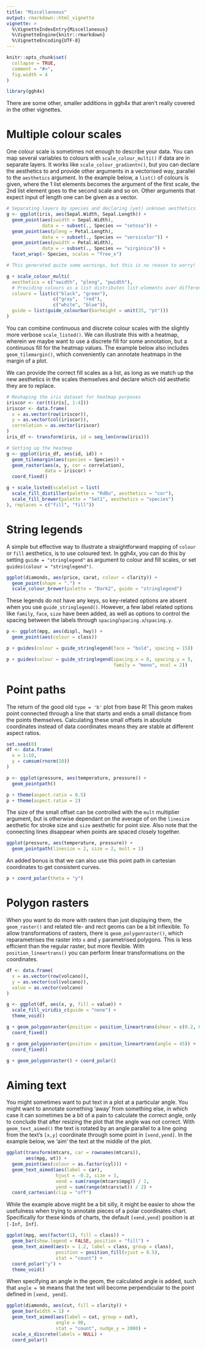 ```yaml
---
title: "Miscellaneous"
output: rmarkdown::html_vignette
vignette: >
  %\VignetteIndexEntry{Miscellaneous}
  %\VignetteEngine{knitr::rmarkdown}
  %\VignetteEncoding{UTF-8}
---
```


```r
knitr::opts_chunk$set(
  collapse = TRUE,
  comment = "#>",
  fig.width = 4
)
```

```r
library(ggh4x)
```

There are some other, smaller additions in ggh4x that aren't really covered in the other vignettes.

# Multiple colour scales

One colour scale is sometimes not enough to describe your data. You can map several variables to colours with `scale_colour_multi()` if data are in separate layers. It works like `scale_colour_gradientn()`, but you can declare the aesthetics to and provide other arguments in a vectorised way, parallel to the `aesthetics` argument. In the example below, a `list()` of colours is given, where the 1 list elements becomes the argument of the first scale, the 2nd list element goes to the second scale and so on. Other arguments that expect input of length one can be given as a vector.

```r
# Separating layers by species and declaring (yet) unknown aesthetics
g <- ggplot(iris, aes(Sepal.Width, Sepal.Length)) +
  geom_point(aes(swidth = Sepal.Width),
             data = ~ subset(., Species == "setosa")) +
  geom_point(aes(pleng = Petal.Length),
             data = ~ subset(., Species == "versicolor")) +
  geom_point(aes(pwidth = Petal.Width),
             data = ~ subset(., Species == "virginica")) +
  facet_wrap(~ Species, scales = "free_x")

# This generated quite some warnings, but this is no reason to worry!

g + scale_colour_multi(
  aesthetics = c("swidth", "pleng", "pwidth"),
  # Providing colours as a list distributes list-elements over different scales
  colours = list(c("black", "green"),
                 c("gray",  "red"),
                 c("white", "blue")),
  guide = list(guide_colourbar(barheight = unit(35, "pt")))
)
```

You can combine continuous and discrete colour scales with the slightly more verbose `scale_listed()`. We can illustrate this with a heatmap, wherein we maybe want to use a discrete fill for some annotation, but a continuous fill for the heatmap values. The example below also includes `geom_tilemargin()`, which conveniently can annotate heatmaps in the margin of a plot. 

We can provide the correct fill scales as a list, as long as we match up the new aesthetics in the scales themselves and declare which old aesthetic they are to replace. 

```r
# Reshaping the iris dataset for heatmap purposes
iriscor <- cor(t(iris[, 1:4]))
iriscor <- data.frame(
  x = as.vector(row(iriscor)),
  y = as.vector(col(iriscor)),
  correlation = as.vector(iriscor)
)
iris_df <- transform(iris, id = seq_len(nrow(iris)))

# Setting up the heatmap
g <- ggplot(iris_df, aes(id, id)) +
  geom_tilemargin(aes(species = Species)) +
  geom_raster(aes(x, y, cor = correlation),
              data = iriscor) +
  coord_fixed()

g + scale_listed(scalelist = list(
  scale_fill_distiller(palette = "RdBu", aesthetics = "cor"),
  scale_fill_brewer(palette = "Set1", aesthetics = "species")
), replaces = c("fill", "fill"))
```

# String legends

A simple but effective way to illustrate a straightforward mapping of `colour` or `fill` aesthetics, is to use coloured text. In ggh4x, you can do this by setting `guide = "stringlegend"` as argument to colour and fill scales, or set `guides(colour = "stringlegend")`.

```r
ggplot(diamonds, aes(price, carat, colour = clarity)) +
  geom_point(shape = ".") +
  scale_colour_brewer(palette = "Dark2", guide = "stringlegend")
```

These legends do not have any keys, so key-related options are absent when you use `guide_stringlegend()`. However, a few label related options like `family`, `face`, `size` have been added, as well as options to control the spacing between the labels through `spacing`/`spacing.x`/`spacing.y`. 

```r
p <- ggplot(mpg, aes(displ, hwy)) +
  geom_point(aes(colour = class))

p + guides(colour = guide_stringlegend(face = "bold", spacing = 15))

p + guides(colour = guide_stringlegend(spacing.x = 0, spacing.y = 5,
                                       family = "mono", ncol = 2))
```

# Point paths

The return of the good old `type = 'b'` plot from base R! This geom makes point connected through a line that starts and ends a small distance from the points themselves. Calculating these small offsets in absolute coordinates instead of data coordinates means they are stable at different aspect ratios.

```r
set.seed(0)
df <- data.frame(
  x = 1:10,
  y = cumsum(rnorm(10))
)

p <- ggplot(pressure, aes(temperature, pressure)) +
  geom_pointpath()

p + theme(aspect.ratio = 0.5)
p + theme(aspect.ratio = 2)
```

The size of the small offset can be controlled with the `mult` multiplier argument, but is otherwise dependant on the average of on the `linesize` aesthetic for stroke size and `size` aesthetic for point size. Also note that the connecting lines disappear when points are spaced closely together.

```r
ggplot(pressure, aes(temperature, pressure)) +
  geom_pointpath(linesize = 2, size = 2, mult = 1)
```

An added bonus is that we can also use this point path in cartesian coordinates to get consistent curves.

```r
p + coord_polar(theta = "y")
```

# Polygon rasters

When you want to do more with rasters than just displaying them, the `geom_raster()` and related tile- and rect geoms can be a bit inflexible. To allow transformations of rasters, there is `geom_polygonraster()`, which reparametrises the raster into `x` and `y` parametrised polygons. This is less efficient than the regular raster, but more flexible. With `position_lineartrans()` you can perform linear transformations on the coordinates.

```r
df <- data.frame(
  x = as.vector(row(volcano)),
  y = as.vector(col(volcano)),
  value = as.vector(volcano)
)

g <- ggplot(df, aes(x, y, fill = value)) +
  scale_fill_viridis_c(guide = "none") +
  theme_void()

g + geom_polygonraster(position = position_lineartrans(shear = c(0.2, 0.2))) +
  coord_fixed()

g + geom_polygonraster(position = position_lineartrans(angle = 45)) +
  coord_fixed()

g + geom_polygonraster() + coord_polar()
```

# Aiming text

You might sometimes want to put text in a plot at a particular angle. You might want to annotate something 'away' from something else, in which case it can sometimes be a bit of a pain to calculate the correct angle, only to conclude that after resizing the plot that the angle was not correct. With `geom_text_aimed()` the text is rotated by an angle parallel to a line going from the text's `[x,y]` coordinate through some point in `[xend,yend]`. In the example below, we 'aim' the text at the middle of the plot.

```r
ggplot(transform(mtcars, car = rownames(mtcars)), 
       aes(mpg, wt)) +
  geom_point(aes(colour = as.factor(cyl))) +
  geom_text_aimed(aes(label = car), 
                  hjust = -0.2, size = 3,
                  xend = sum(range(mtcars$mpg)) / 2,
                  yend = sum(range(mtcars$wt)) / 2) +
  coord_cartesian(clip = "off")
```

While the example above might be a bit silly, it might be easier to show the usefulness when trying to annotate pieces of a polar coordinates chart. Specifically for these kinds of charts, the default `[xend,yend]` position is at `[-Inf, Inf]`.

```r
ggplot(mpg, aes(factor(1), fill = class)) +
  geom_bar(show.legend = FALSE, position = "fill") +
  geom_text_aimed(aes(x = 1.2, label = class, group = class),
                  position = position_fill(vjust = 0.5),
                  stat = "count") +
  coord_polar("y") +
  theme_void()
```

When specifying an angle in the geom, the calculated angle is added, such that `angle = 90` means that the text will become perpendicular to the point defined in `[xend, yend]`.

```r
ggplot(diamonds, aes(cut, fill = clarity)) +
  geom_bar(width = 1) +
  geom_text_aimed(aes(label = cut, group = cut),
                  angle = 90,
                  stat = "count", nudge_y = 2000) +
  scale_x_discrete(labels = NULL) +
  coord_polar()
```

